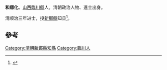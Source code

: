 '''和羱化'''。[[山西|山西]][[臨川縣|臨川縣]]人，清朝政治人物、進士出身。

清顺治三年进士，授[[新鄭縣|新鄭縣]]知县<ref>{{cite book|author1=（清）王轩等纂修|editor=刘克文总点校|title=山西通志|date=1990年11月|publisher=北京：中华书局|isbn=7-101-00700-7|pages=1912|accessdate=2016-05-06}}</ref>。

==參考==
{{reflist}}
{{清朝人物小作品}}
{{順治三年丙戌科殿試金榜}}

[[Category:清朝新鄭縣知縣|Category:清朝新鄭縣知縣]]
[[Category:臨川人|Category:臨川人]]